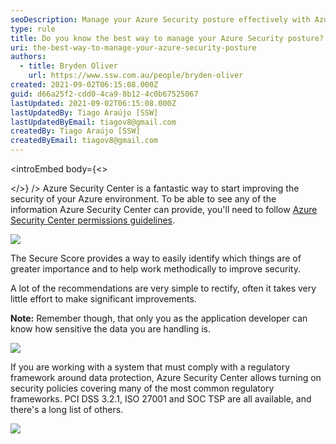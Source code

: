 ```yaml
---
seoDescription: Manage your Azure Security posture effectively with Azure Security Center, Secure Score, and compliance features for regulatory frameworks.
type: rule
title: Do you know the best way to manage your Azure Security posture?
uri: the-best-way-to-manage-your-azure-security-posture
authors:
  - title: Bryden Oliver
    url: https://www.ssw.com.au/people/bryden-oliver
created: 2021-09-02T06:15:08.000Z
guid: d66a25f2-cdd0-4ca9-8b12-4c0b67525067
lastUpdated: 2021-09-02T06:15:08.000Z
lastUpdatedBy: Tiago Araújo [SSW]
lastUpdatedByEmail: tiagov8@gmail.com
createdBy: Tiago Araújo [SSW]
createdByEmail: tiagov8@gmail.com
---
```


<introEmbed
  body={<>

  </>}
/>
Azure Security Center is a fantastic way to start improving the security of your Azure environment. To be able to see any of the information Azure Security Center can provide, you'll need to follow [Azure Security Center permissions guidelines](https://docs.microsoft.com/en-us/azure/security-center/security-center-permissions?WT.mc_id=ES-MVP-33518).

![](/uploads/rules/the-best-way-to-manage-your-azure-security-posture/azure-security-1.png)

The Secure Score provides a way to easily identify which things are of greater importance and to help work methodically to improve security.

A lot of the recommendations are very simple to rectify, often it takes very little effort to make significant improvements.

**Note:** Remember though, that only you as the application developer can know how sensitive the data you are handling is.

![](/uploads/rules/the-best-way-to-manage-your-azure-security-posture/azure-security-2.png)

If you are working with a system that must comply with a regulatory framework around data protection, Azure Security Center allows turning on security policies covering many of the most common regulatory frameworks. PCI DSS 3.2.1, ISO 27001 and SOC TSP are all available, and there's a long list of others.

![](/uploads/rules/the-best-way-to-manage-your-azure-security-posture/azure-security-3.png)
